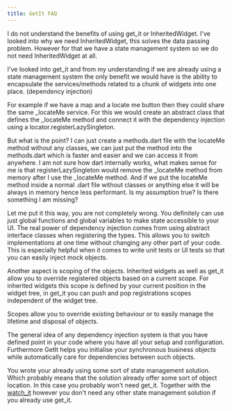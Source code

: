 ```yaml
---
title: GetIt FAQ
---
```


<Card title="Why do we need get_it?">
I do not understand the benefits of using get_it or InheritedWidget.
I've looked into why we need InheritedWidget, this solves the data passing problem. However for that we have a state management system so we do not need InheritedWidget at all.

I've looked into get_it and from my understanding if we are already using a state management system the only benefit we would have is the ability to encapsulate the services/methods related to a chunk of widgets into one place. (dependency injection)

For example if we have a map and a locate me button then they could share the same _locateMe service.
For this we would create an abstract class that defines the _locateMe method and connect it with the dependency injection using a locator.registerLazySingleton.

But what is the point? I can just create a methods.dart file with the locateMe method without any classes, we can just put the method into the methods.dart which is faster and easier and we can access it from anywhere.
I am not sure how dart internally works, what makes sense for me is that registerLazySingleton would remove the _locateMe method from memory after I use the _locateMe method. And if we put the locateMe method inside a normal .dart file without classes or anything else it will be always in memory hence less performant.
Is my assumption true? Is there something I am missing?

<Success>
Let me put it this way, you are not completely wrong. You definitely can use just global functions and global variables to make state accessible to your UI.
The real power of dependency injection comes from using abstract interface classes when registering the types. This allows you to switch implementations at one time without changing any other part of your code.
This is especially helpful when it comes to write unit tests or UI tests so that you can easily inject mock objects.

Another aspect is scoping of the objects. Inherited widgets as well as get_it allow you to override registered objects based on a current scope. For inherited widgets this scope is defined by your current position in the widget tree, in get_it you can push and pop registrations scopes independent of the widget tree.

Scopes allow you to override existing behaviour or to easily manage the lifetime and disposal of objects.

The general idea of any dependency injection system is that you have defined point in your code where you have all your setup and configuration.
Furthermore GetIt helps you initialise your synchronous business objects while automatically care for dependencies between such objects.

You wrote your already using some sort of state management solution. Which probably means that the solution already offer some sort of object location. In this case you probably won't need get_it.
Together with the [watch_it](/documentation/watch_it/watch_it) however you don't need any other state management solution if you already use get_it.
</Success>









</Card>






 